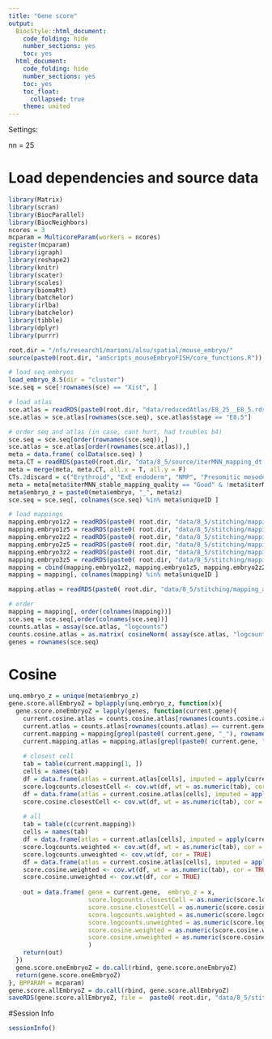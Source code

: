 ```yaml
---
title: "Gene score"
output:
  BiocStyle::html_document:
    code_folding: hide
    number_sections: yes
    toc: yes  
  html_document:
    code_folding: hide
    number_sections: yes
    toc: yes
    toc_float:
      collapsed: true
    theme: united
---
```


Settings:

nn = 25

# Load dependencies and source data

```r

library(Matrix)
library(scran)
library(BiocParallel)
library(BiocNeighbors)
ncores = 3
mcparam = MulticoreParam(workers = ncores)
register(mcparam)
library(igraph)
library(reshape2)
library(knitr)
library(scater)
library(scales)
library(biomaRt)
library(batchelor)
library(irlba)
library(batchelor)
library(tibble)
library(dplyr)
library(purrr)

root.dir = "/nfs/research1/marioni/alsu/spatial/mouse_embryo/"
source(paste0(root.dir, "amScripts_mouseEmbryoFISH/core_functions.R"))

# load seq embryos
load_embryo_8.5(dir = "cluster")
sce.seq = sce[!rownames(sce) == "Xist", ]

# load atlas 
sce.atlas = readRDS(paste0(root.dir, "data/reducedAtlas/E8_25__E8_5.rds"))
sce.atlas = sce.atlas[rownames(sce.seq), sce.atlas$stage == "E8.5"]

# order seq and atlas (in case, cant hurt, had troubles b4)
sce.seq = sce.seq[order(rownames(sce.seq)),]
sce.atlas = sce.atlas[order(rownames(sce.atlas)),]
meta = data.frame( colData(sce.seq) )
meta.CT = readRDS(paste0(root.dir, "data/8_5/source/iterMNN_mapping_dt.Rds"))
meta = merge(meta, meta.CT, all.x = T, all.y = F)
CTs.2discard = c("Erythroid", "ExE endoderm", "NMP", "Presomitic mesoderm")
meta = meta[meta$iterMNN_stable_mapping_quality == "Good" & !meta$iterMNN_stable %in% CTs.2discard, ]
meta$embryo_z = paste0(meta$embryo, "_", meta$z)
sce.seq = sce.seq[, colnames(sce.seq) %in% meta$uniqueID ]

# load mappings
mapping.embryo1z2 = readRDS(paste0( root.dir, "data/8_5/stitching/mapping_seq2atlas_embryo1z2.rds"))
mapping.embryo1z5 = readRDS(paste0( root.dir, "data/8_5/stitching/mapping_seq2atlas_embryo1z5.rds"))
mapping.embryo2z2 = readRDS(paste0( root.dir, "data/8_5/stitching/mapping_seq2atlas_embryo2z2.rds"))
mapping.embryo2z5 = readRDS(paste0( root.dir, "data/8_5/stitching/mapping_seq2atlas_embryo2z5.rds"))
mapping.embryo3z2 = readRDS(paste0( root.dir, "data/8_5/stitching/mapping_seq2atlas_embryo3z2.rds"))
mapping.embryo3z5 = readRDS(paste0( root.dir, "data/8_5/stitching/mapping_seq2atlas_embryo3z5.rds"))
mapping = cbind(mapping.embryo1z2, mapping.embryo1z5, mapping.embryo2z2, mapping.embryo2z5, mapping.embryo3z2, mapping.embryo3z5)
mapping = mapping[, colnames(mapping) %in% meta$uniqueID ]

mapping.atlas = readRDS(paste0( root.dir, "data/8_5/stitching/mapping_atlas2atlas.rds"))

# order
mapping = mapping[, order(colnames(mapping))]
sce.seq = sce.seq[,order(colnames(sce.seq))]
counts.atlas = assay(sce.atlas, "logcounts")
counts.cosine.atlas = as.matrix( cosineNorm( assay(sce.atlas, "logcounts")))
genes = rownames(sce.seq)


```



# Cosine

```r


unq.embryo_z = unique(meta$embryo_z)
gene.score.allEmbryoZ = bplapply(unq.embryo_z, function(x){
  gene.score.oneEmbryoZ = lapply(genes, function(current.gene){
    current.cosine.atlas = counts.cosine.atlas[rownames(counts.cosine.atlas) == current.gene,]
    current.atlas = counts.atlas[rownames(counts.atlas) == current.gene,]
    current.mapping = mapping[grepl(paste0( current.gene, "_"), rownames(mapping)), colnames(mapping) %in% meta$uniqueID[meta$embryo_z == x]]
    current.mapping.atlas = mapping.atlas[grepl(paste0( current.gene, "_"), rownames(mapping.atlas)),]
  
    # closest cell
    tab = table(current.mapping[1, ])
    cells = names(tab) 
    df = data.frame(atlas = current.atlas[cells], imputed = apply(current.mapping.atlas[, cells] , 2, function(x) mean(current.atlas[x]) ) ) 
    score.logcounts.closestCell <- cov.wt(df, wt = as.numeric(tab), cor = TRUE)
    df = data.frame(atlas = current.cosine.atlas[cells], imputed = apply(current.mapping.atlas[, cells] , 2, function(x) mean(current.cosine.atlas[x]) ) ) 
    score.cosine.closestCell <- cov.wt(df, wt = as.numeric(tab), cor = TRUE)
    
    # all
    tab = table(c(current.mapping))
    cells = names(tab) 
    df = data.frame(atlas = current.atlas[cells], imputed = apply(current.mapping.atlas[, cells] , 2, function(x) mean(current.atlas[x]) ) ) 
    score.logcounts.weighted <- cov.wt(df, wt = as.numeric(tab), cor = TRUE)
    score.logcounts.unweighted <- cov.wt(df, cor = TRUE)
    df = data.frame(atlas = current.cosine.atlas[cells], imputed = apply(current.mapping.atlas[, cells] , 2, function(x) mean(current.cosine.atlas[x]) ) ) 
    score.cosine.weighted <- cov.wt(df, wt = as.numeric(tab), cor = TRUE)
    score.cosine.unweighted <- cov.wt(df, cor = TRUE)
      
    out = data.frame( gene = current.gene,  embryo_z = x, 
                      score.logcounts.closestCell = as.numeric(score.logcounts.closestCell$cor[1,2]), 
                      score.cosine.closestCell = as.numeric(score.cosine.closestCell$cor[1,2]), 
                      score.logcounts.weighted = as.numeric(score.logcounts.weighted$cor[1,2]), 
                      score.logcounts.unweighted = as.numeric(score.logcounts.unweighted$cor[1,2]), 
                      score.cosine.weighted = as.numeric(score.cosine.weighted$cor[1,2]),
                      score.cosine.unweighted = as.numeric(score.cosine.unweighted$cor[1,2])
                      )
    return(out)
  })
  gene.score.oneEmbryoZ = do.call(rbind, gene.score.oneEmbryoZ)
  return(gene.score.oneEmbryoZ)
}, BPPARAM = mcparam)
gene.score.allEmbryoZ = do.call(rbind, gene.score.allEmbryoZ)
saveRDS(gene.score.allEmbryoZ, file =  paste0( root.dir, "data/8_5/stitching/geneScore.rds"))


```





#Session Info

```r

sessionInfo()

```
